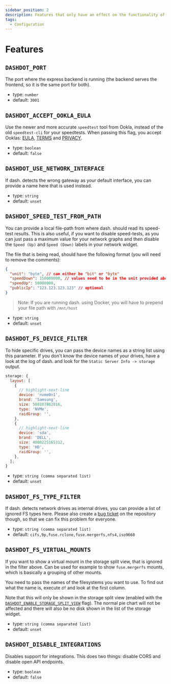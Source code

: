 ```yaml
---
sidebar_position: 2
description: Features that only have an effect on the functionality of the app
tags:
  - Configuration
---
```


# Features

## `DASHDOT_PORT`

The port where the express backend is running (the backend serves the frontend, so it is the same port for both).

- type: `number`
- default: `3001`

## `DASHDOT_ACCEPT_OOKLA_EULA`

Use the newer and more accurate `speedtest` tool from Ookla, instead of the old `speedtest-cli` for your speedtests.
When passing this flag, you accept Ooklas: [EULA](https://www.speedtest.net/about/eula), [TERMS](https://www.speedtest.net/about/terms) and [PRIVACY](https://www.speedtest.net/about/privacy).

- type: `boolean`
- default: `false`

## `DASHDOT_USE_NETWORK_INTERFACE`

If dash. detects the wrong gateway as your default interface, you can provide a name here that is used instead.

- type: `string`
- default: `unset`

## `DASHDOT_SPEED_TEST_FROM_PATH`

You can provide a local file-path from where dash. should read its speed-test results.
This is also useful, if you want to disable speed-tests, as you can just pass a maximum value for your network graphs
and then disable the `Speed (Up)` and `Speed (Down)` labels in your network widget.

The file that is being read, should have the following format (you will need to remove the comments):

```json
{
  "unit": "byte", // can either be "bit" or "byte"
  "speedDown": 150000000, // values need to be in the unit provided above
  "speedUp": 50000000,
  "publicIp": "123.123.123.123" // optional
}
```

> Note: If you are running dash. using Docker, you will have to prepend your file path with `/mnt/host`

- type: `string`
- default: `unset`

## `DASHDOT_FS_DEVICE_FILTER`

To hide specific drives, you can pass the device names as a string list using this parameter.
If you don't know the device names of your drives, have a look at the log of dash. and look for the `Static Server Info -> storage` output.

```js
storage: {
  layout: [
    {
      // highlight-next-line
      device: 'nvme0n1',
      brand: 'Samsung',
      size: 500107862016,
      type: 'NVMe',
      raidGroup: '',
    },
    {
      // highlight-next-line
      device: 'sda',
      brand: 'DELL',
      size: 4000225165312,
      type: 'HD',
      raidGroup: '',
    },
  ];
}
```

- type: `string (comma separated list)`
- default: `unset`

## `DASHDOT_FS_TYPE_FILTER`

If dash. detects network drives as internal drives, you can provide a list of ignored FS types here.
Please also create a [bug ticket](https://github.com/MauriceNino/dashdot/issues/new/choose) on the
repository though, so that we can fix this problem for everyone.

- type: `string (comma separated list)`
- default: `cifs,9p,fuse.rclone,fuse.mergerfs,nfs4,iso9660`

## `DASHDOT_FS_VIRTUAL_MOUNTS`

If you want to show a virtual mount in the storage split view, that is ignored in the filter above.
Can be used for example to show `fuse.mergerfs` mounts, which is basically a grouping of other mounts.

You need to pass the names of the filesystems you want to use. To find out what the name is, execute `df`
and look at the first column.

Note that this will only be shown in the storage split view (enabled with the
[`DASHDOT_ENABLE_STORAGE_SPLIT_VIEW`](./ui-features#dashdot_enable_storage_split_view) flag).
The normal pie chart will not be affected and there will also be no disk shown in the list of the storage
widget.

- type: `string (comma separated list)`
- default: `unset`

## `DASHDOT_DISABLE_INTEGRATIONS`

Disables support for integrations. This does two things: disable CORS and disable open API endpoints.

- type: `boolean`
- default: `false`
